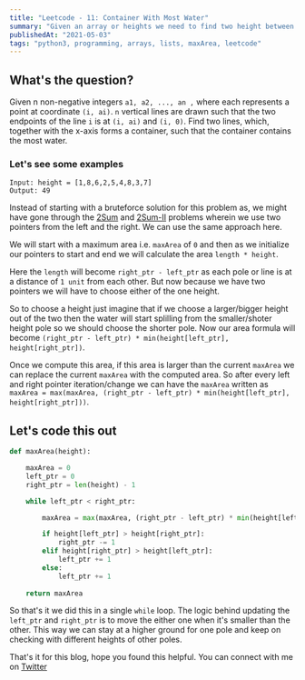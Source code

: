 ```yaml
---
title: "Leetcode - 11: Container With Most Water"
summary: "Given an array or heights we need to find two height between which the maximum water can be stored"
publishedAt: "2021-05-03"
tags: "python3, programming, arrays, lists, maxArea, leetcode"
---
```


## What's the question?

Given n non-negative integers `a1, a2, ..., an ,` where each represents a point at coordinate `(i, ai)`. 
`n` vertical lines are drawn such that the two endpoints of the line `i` is at `(i, ai)` and `(i, 0)`. 
Find two lines, which, together with the x-axis forms a container, such that the container contains the most water.

### Let's see some examples

```dart:Example
Input: height = [1,8,6,2,5,4,8,3,7]
Output: 49
```

Instead of starting with a bruteforce solution for this problem as, we might have gone through the <a target="_blank" href="/blog/leetcode-arrays-two-sum">2Sum</a> and <a target="_blank" href="/blog/leetcode-arrays-two-sum=II">2Sum-II</a> problems wherein we use two pointers from the left and the right. 
We can use the same approach here.

We will start with a maximum area i.e. `maxArea` of `0` and then as we initialize our pointers to start and end we will calculate the area `length * height`. 

Here the `length` will become `right_ptr - left_ptr` as each pole or line is at a distance of `1 unit` from each other. But now because we have two pointers we will have to 
choose either of the one height.

So to choose a height just imagine that if we choose a larger/bigger height out of the two then the water will start splilling from the smaller/shoter height pole so we should choose the 
shorter pole. Now our area formula will become `(right_ptr - left_ptr) * min(height[left_ptr], height[right_ptr])`. 

Once we compute this area, if this area is larger than the current `maxArea` we can replace the current `maxArea` with the computed area. So after every left and right pointer iteration/change we can have
the `maxArea` written as `maxArea = max(maxArea, (right_ptr - left_ptr) * min(height[left_ptr], height[right_ptr]))`.

## Let's code this out

```dart:maxContainerEfficient.py
def maxArea(height):

    maxArea = 0
    left_ptr = 0
    right_ptr = len(height) - 1

    while left_ptr < right_ptr:

        maxArea = max(maxArea, (right_ptr - left_ptr) * min(height[left_ptr], height[right_ptr]))

        if height[left_ptr] > height[right_ptr]:
            right_ptr -= 1
        elif height[right_ptr] > height[left_ptr]:
            left_ptr += 1
        else:
            left_ptr += 1
    
    return maxArea
```

So that's it we did this in a single `while` loop. The logic behind updating the `left_ptr` and `right_ptr` is to move the either one when it's smaller than the other.
This way we can stay at a higher ground for one pole and keep on checking with different heights of other poles.

That's it for this blog, hope you found this helpful. You can connect with me on <a href="https://twitter.com/saglanivatsal">Twitter</a>